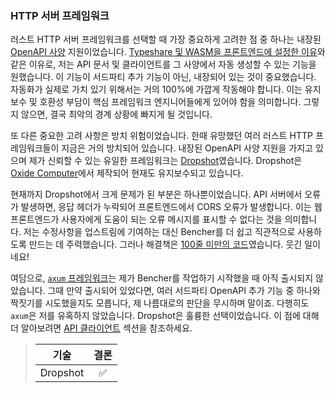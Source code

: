 ### HTTP 서버 프레임워크

러스트 HTTP 서버 프레임워크를 선택할 때 가장 중요하게 고려한 점 중 하나는 내장된 [OpenAPI 사양][openapi spec] 지원이었습니다. [Typeshare 및 WASM을 프론트엔드에 설정한 이유][frontend language]와 같은 이유로, 저는 API 문서 및 클라이언트를 그 사양에서 자동 생성할 수 있는 기능을 원했습니다. 이 기능이 서드파티 추가 기능이 아닌, 내장되어 있는 것이 중요했습니다. 자동화가 실제로 가치 있기 위해서는 거의 100%에 가깝게 작동해야 합니다. 이는 유지보수 및 호환성 부담이 핵심 프레임워크 엔지니어들에게 있어야 함을 의미합니다. 그렇지 않으면, 결국 최악의 경계 상황에 빠지게 될 것입니다.

또 다른 중요한 고려 사항은 방치 위험이었습니다. 한때 유망했던 여러 러스트 HTTP 프레임워크들이 지금은 거의 방치되어 있습니다. 내장된 OpenAPI 사양 지원을 가지고 있으며 제가 신뢰할 수 있는 유일한 프레임워크는 [Dropshot][dropshot github]였습니다. Dropshot은 [Oxide Computer][oxide computer]에서 제작되어 현재도 유지보수되고 있습니다.

현재까지 Dropshot에서 크게 문제가 된 부분은 하나뿐이었습니다. API 서버에서 오류가 발생하면, 응답 헤더가 누락되어 프론트엔드에서 CORS 오류가 발생합니다. 이는 웹 프론트엔드가 사용자에게 도움이 되는 오류 메시지를 표시할 수 없다는 것을 의미합니다. 저는 수정사항을 업스트림에 기여하는 대신 Bencher를 더 쉽고 직관적으로 사용하도록 만드는 데 주력했습니다. 그러나 해결책은 [100줄 미만의 코드][dropshot github issue 1193]였습니다. 웃긴 일이네요!

여담으로, [`axum` 프레임워크][axum github]는 제가 Bencher를 작업하기 시작했을 때 아직 출시되지 않았습니다. 그때 만약 출시되어 있었다면, 여러 서드파티 OpenAPI 추가 기능 중 하나와 짝짓기를 시도했을지도 모릅니다, 제 나름대로의 판단을 무시하며 말이죠. 다행히도 `axum`은 저를 유혹하지 않았습니다. Dropshot은 훌륭한 선택이었습니다. 이 점에 대해 더 알아보려면 [API 클라이언트][api client] 섹션을 참조하세요.

> | 기술 | 결론 |
> | :--: | :--: |
> | Dropshot | ✅ |

[openapi spec]: https://swagger.io/specification/
[frontend language]: #frontend-language
[dropshot github]: https://github.com/oxidecomputer/dropshot
[oxide computer]: https://oxide.computer/
[dropshot github issue 1193]: https://github.com/oxidecomputer/dropshot/pull/1193
[axum github]: https://github.com/tokio-rs/axum
[api client]: #api-client
